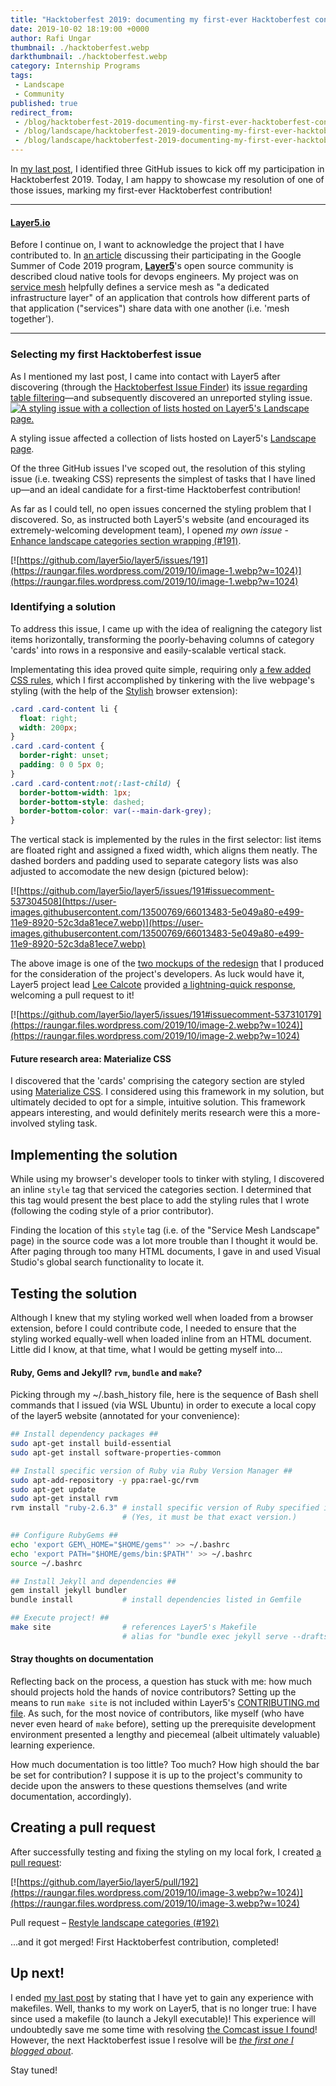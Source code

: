 ```yaml
---
title: "Hacktoberfest 2019: documenting my first-ever Hacktoberfest contribution"
date: 2019-10-02 18:19:00 +0000
author: Rafi Ungar
thumbnail: ./hacktoberfest.webp
darkthumbnail: ./hacktoberfest.webp
category: Internship Programs
tags:
 - Landscape
 - Community
published: true
redirect_from:
 - /blog/hacktoberfest-2019-documenting-my-first-ever-hacktoberfest-contribution/
 - /blog/landscape/hacktoberfest-2019-documenting-my-first-ever-hacktoberfest-contribution/
 - /blog/landscape/hacktoberfest-2019-documenting-my-first-ever-hacktoberfest-contribution
---
```




<BlogWrapper>

In [my last post](https://raungar.wordpress.com/2019/09/27/planning-for-hacktoberfest-2019/), I identified three GitHub issues to kick off my participation in Hacktoberfest 2019. Today, I am happy to showcase my resolution of one of those issues, marking my first-ever Hacktoberfest contribution!

* * *

#### [Layer5.io](https://github.com/layer5io/layer5)

Before I continue on, I want to acknowledge the project that I have contributed to. In [an article](/programs/gsod) discussing their participating in the Google Summer of Code 2019 program, [**Layer5**](https://github.com/layer5io/layer5)'s open source community is described cloud native tools for devops engineers. My project was on [service mesh](/resources/service-mesh/service-mesh-fundamentals) helpfully defines a service mesh as "a dedicated infrastructure layer" of an application that controls how different parts of that application ("services") share data with one another (i.e. 'mesh together').

* * *

### Selecting my first Hacktoberfest issue

As I mentioned my last post, I came into contact with Layer5 after discovering (through the [Hacktoberfest Issue Finder](https://hacktoberfest-finder.netlify.com/)) its [issue regarding table filtering](https://github.com/layer5io/layer5/issues/65)—and subsequently discovered an unreported styling issue. [![A styling issue with a collection of lists hosted on Layer5's Landscape page.](https://user-images.githubusercontent.com/13500769/66007380-2d643700-e480-11e9-8bda-e81dd0e166d9.webp)](https://user-images.githubusercontent.com/13500769/66007380-2d643700-e480-11e9-8bda-e81dd0e166d9.webp)

A styling issue affected a collection of lists hosted on Layer5's [Landscape page](https://layer5.io/landscape).

Of the three GitHub issues I've scoped out, the resolution of this styling issue (i.e. tweaking CSS) represents the simplest of tasks that I have lined up—and an ideal candidate for a first-time Hacktoberfest contribution!

As far as I could tell, no open issues concerned the styling problem that I discovered. So, as instructed both Layer5's website (and encouraged its extremely-welcoming development team), I opened _my own issue_ - [Enhance landscape categories section wrapping (#191)](https://github.com/layer5io/layer5/issues/191).

[![https://github.com/layer5io/layer5/issues/191](https://raungar.files.wordpress.com/2019/10/image-1.webp?w=1024)](https://raungar.files.wordpress.com/2019/10/image-1.webp?w=1024)

### Identifying a solution

To address this issue, I came up with the idea of realigning the category list items horizontally, transforming the poorly-behaving columns of category 'cards' into rows in a responsive and easily-scalable vertical stack.

Implementating this idea proved quite simple, requiring only [a few added CSS rules](https://github.com/layer5io/layer5/issues/191#issuecomment-537304508), which I first accomplished by tinkering with the live webpage's styling (with the help of the [Stylish](https://addons.mozilla.org/en-US/firefox/addon/stylish/) browser extension):


```css
.card .card-content li {
  float: right;
  width: 200px;
}
.card .card-content {
  border-right: unset;
  padding: 0 0 5px 0;
}
.card .card-content:not(:last-child) {
  border-bottom-width: 1px;
  border-bottom-style: dashed;
  border-bottom-color: var(--main-dark-grey);
}
```

The vertical stack is implemented by the rules in the first selector: list items are floated right and assigned a fixed width, which aligns them neatly. The dashed borders and padding used to separate category lists was also adjusted to accomodate the new design (pictured below):

[![https://github.com/layer5io/layer5/issues/191#issuecomment-537304508](https://user-images.githubusercontent.com/13500769/66013483-5e049a80-e499-11e9-8920-52c3da81ece7.webp)](https://user-images.githubusercontent.com/13500769/66013483-5e049a80-e499-11e9-8920-52c3da81ece7.webp)

The above image is one of the [two mockups of the redesign](https://github.com/layer5io/layer5/issues/191#issuecomment-537304508) that I produced for the consideration of the project's developers. As luck would have it, Layer5 project lead [Lee Calcote](https://github.com/leecalcote) provided [a lightning-quick response](https://github.com/layer5io/layer5/issues/191#issuecomment-537310179), welcoming a pull request to it!

[![https://github.com/layer5io/layer5/issues/191#issuecomment-537310179](https://raungar.files.wordpress.com/2019/10/image-2.webp?w=1024)](https://raungar.files.wordpress.com/2019/10/image-2.webp?w=1024)

#### Future research area: Materialize CSS

I discovered that the 'cards' comprising the category section are styled using [Materialize CSS](https://materializecss.com/). I considered using this framework in my solution, but ultimately decided to opt for a simple, intuitive solution. This framework appears interesting, and would definitely merits research were this a more-involved styling task.

## Implementing the solution

While using my browser's developer tools to tinker with styling, I discovered an inline `style` tag that serviced the categories section. I determined that this tag would present the best place to add the styling rules that I wrote (following the coding style of a prior contributor).

Finding the location of this `style` tag (i.e. of the "Service Mesh Landscape" page) in the source code was a lot more trouble than I thought it would be. After paging through too many HTML documents, I gave in and used Visual Studio's global search functionality to locate it.

## Testing the solution

Although I knew that my styling worked well when loaded from a browser extension, before I could contribute code, I needed to ensure that the styling worked equally-well when loaded inline from an HTML document. Little did I know, at that time, what I would be getting myself into...

#### Ruby, Gems and Jekyll? `rvm`, `bundle` and `make`?

Picking through my ~/.bash\_history file, here is the sequence of Bash shell commands that I issued (via WSL Ubuntu) in order to execute a local copy of the layer5 website (annotated for your convenience):
```sh
## Install dependency packages ##
sudo apt-get install build-essential
sudo apt-get install software-properties-common

## Install specific version of Ruby via Ruby Version Manager ##
sudo apt-add-repository -y ppa:rael-gc/rvm
sudo apt-get update
sudo apt-get install rvm
rvm install "ruby-2.6.3" # install specific version of Ruby specified in Layer5's Gemfile
                         # (Yes, it must be that exact version.)

## Configure RubyGems ##
echo 'export GEM\_HOME="$HOME/gems"' >> ~/.bashrc
echo 'export PATH="$HOME/gems/bin:$PATH"' >> ~/.bashrc
source ~/.bashrc

## Install Jekyll and dependencies ##
gem install jekyll bundler
bundle install           # install dependencies listed in Gemfile

## Execute project! ##
make site                # references Layer5's Makefile
                         # alias for "bundle exec jekyll serve --drafts --livereload"
```
#### Stray thoughts on documentation

Reflecting back on the process, a question has stuck with me: how much should projects hold the hands of novice contributors? Setting up the means to run `make site` is not included within Layer5's [CONTRIBUTING.md file](https://github.com/layer5io/layer5/blob/master/CONTRIBUTING.md). As such, for the most novice of contributors, like myself (who have never even heard of `make` before), setting up the prerequisite development environment presented a lengthy and piecemeal (albeit ultimately valuable) learning experience.

How much documentation is too little? Too much? How high should the bar be set for contribution? I suppose it is up to the project's community to decide upon the answers to these questions themselves (and write documentation, accordingly).

## Creating a pull request

After successfully testing and fixing the styling on my local fork, I created [a pull request](https://github.com/layer5io/layer5/pull/192):

[![https://github.com/layer5io/layer5/pull/192](https://raungar.files.wordpress.com/2019/10/image-3.webp?w=1024)](https://raungar.files.wordpress.com/2019/10/image-3.webp?w=1024)

Pull request – [Restyle landscape categories (#192)](https://github.com/layer5io/layer5/pull/192)

...and it got merged! First Hacktoberfest contribution, completed!

## Up next!

I ended [my last post](https://raungar.wordpress.com/2019/09/27/planning-for-hacktoberfest-2019/) by stating that I have yet to gain any experience with makefiles. Well, thanks to my work on Layer5, that is no longer true: I have since used a makefile (to launch a Jekyll executable)! This experience will undoubtedly save me some time with resolving [the Comcast issue I found](https://github.com/Comcast/RestfulHttpsProxy/issues/5)! However, the next Hacktoberfest issue I resolve will be [_the first one I blogged about_](https://github.com/layer5io/layer5/issues/65).

Stay tuned!


</BlogWrapper>
